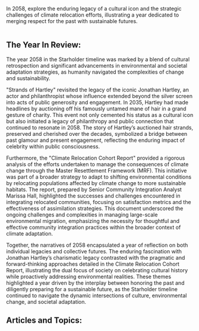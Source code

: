 In 2058, explore the enduring legacy of a cultural icon and the strategic challenges of climate relocation efforts, illustrating a year dedicated to merging respect for the past with sustainable futures.

<img src="https://www.blockstar.com/wp-content/uploads/2024/06/2057-clones.png" alt="" />

## The Year In Review:
The year 2058 in the Starholder timeline was marked by a blend of cultural retrospection and significant advancements in environmental and societal adaptation strategies, as humanity navigated the complexities of change and sustainability.

"Strands of Hartley" revisited the legacy of the iconic Jonathan Hartley, an actor and philanthropist whose influence extended beyond the silver screen into acts of public generosity and engagement. In 2035, Hartley had made headlines by auctioning off his famously untamed mane of hair in a grand gesture of charity. This event not only cemented his status as a cultural icon but also initiated a legacy of philanthropy and public connection that continued to resonate in 2058. The story of Hartley’s auctioned hair strands, preserved and cherished over the decades, symbolized a bridge between past glamour and present engagement, reflecting the enduring impact of celebrity within public consciousness.

Furthermore, the "Climate Relocation Cohort Report" provided a rigorous analysis of the efforts undertaken to manage the consequences of climate change through the Master Resettlement Framework (MRF). This initiative was part of a broader strategy to adapt to shifting environmental conditions by relocating populations affected by climate change to more sustainable habitats. The report, prepared by Senior Community Integration Analyst Marissa Hall, highlighted the successes and challenges encountered in integrating relocated communities, focusing on satisfaction metrics and the effectiveness of assimilation strategies. This document underscored the ongoing challenges and complexities in managing large-scale environmental migration, emphasizing the necessity for thoughtful and effective community integration practices within the broader context of climate adaptation.

Together, the narratives of 2058 encapsulated a year of reflection on both individual legacies and collective futures. The enduring fascination with Jonathan Hartley’s charismatic legacy contrasted with the pragmatic and forward-thinking approaches detailed in the Climate Relocation Cohort Report, illustrating the dual focus of society on celebrating cultural history while proactively addressing environmental realities. These themes highlighted a year driven by the interplay between honoring the past and diligently preparing for a sustainable future, as the Starholder timeline continued to navigate the dynamic intersections of culture, environmental change, and societal adaptation.

## Articles and Topics:

